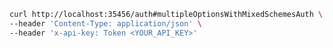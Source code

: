 ```bash showLineNumbers copy filename="Multiple Options With Mixed Schemes Auth usage example"
curl http://localhost:35456/auth#multipleOptionsWithMixedSchemesAuth \
--header 'Content-Type: application/json' \
--header 'x-api-key: Token <YOUR_API_KEY>'
```
